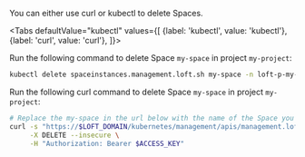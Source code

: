 

You can either use curl or kubectl to delete Spaces.

<Tabs
    defaultValue="kubectl"
    values={[
      {label: 'kubectl', value: 'kubectl'},
      {label: 'curl', value: 'curl'},
    ]}>
  <TabItem value="kubectl">


Run the following command to delete Space `my-space` in project `my-project`:
```bash
kubectl delete spaceinstances.management.loft.sh my-space -n loft-p-my-project
```


  </TabItem>
  <TabItem value="curl">


Run the following curl command to delete Space `my-space` in project `my-project`:
```bash
# Replace the my-space in the url below with the name of the Space you want to delete
curl -s "https://$LOFT_DOMAIN/kubernetes/management/apis/management.loft.sh/v1/namespaces/loft-p-my-project/spaceinstances/my-space" \
     -X DELETE --insecure \
     -H "Authorization: Bearer $ACCESS_KEY"
```


  </TabItem>
</Tabs>
